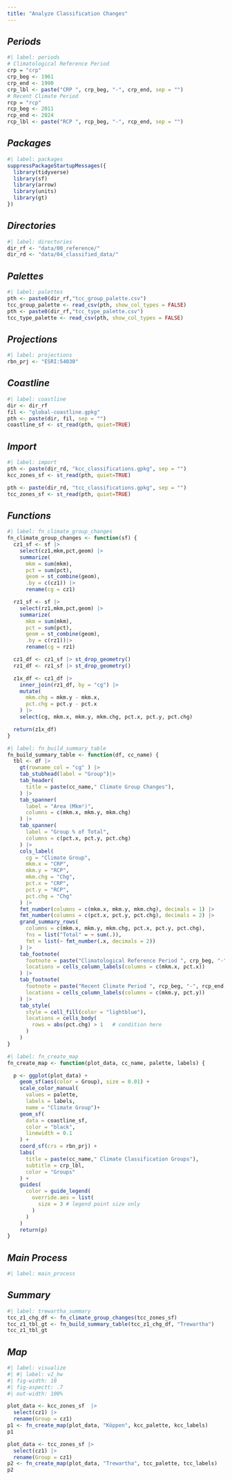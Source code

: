 ```yaml
---
title: "Analyze Classification Changes"
---
```


## ***Periods***
```r
#| label: periods
# Climatological Reference Period
crp = "crp"
crp_beg <- 1961
crp_end <- 1990
crp_lbl <- paste("CRP ", crp_beg, "-", crp_end, sep = "")
# Recent Climate Period
rcp = "rcp"
rcp_beg <- 2011
rcp_end <- 2024
rcp_lbl <- paste("RCP ", rcp_beg, "-", rcp_end, sep = "")
```

## ***Packages***
```r
#| label: packages
suppressPackageStartupMessages({
  library(tidyverse)
  library(sf)
  library(arrow)
  library(units)
  library(gt)
})
```

## ***Directories***
```r
#| label: directories
dir_rf <- "data/00_reference/"
dir_rd <- "data/04_classified_data/"
```

## ***Palettes***
```r
#| label: palettes
pth <- paste0(dir_rf,"tcc_group_palette.csv")
tcc_group_palette <- read_csv(pth, show_col_types = FALSE)
pth <- paste0(dir_rf,"tcc_type_palette.csv")
tcc_type_palette <- read_csv(pth, show_col_types = FALSE)
```

## ***Projections***
```r
#| label: projections
rbn_prj <- "ESRI:54030"
```

## ***Coastline***
```r
#| label: coastline
dir <- dir_rf
fil <- "global-coastline.gpkg"
pth <- paste(dir, fil, sep = "")
coastline_sf <- st_read(pth, quiet=TRUE)
```

## ***Import***
```r
#| label: import
pth <- paste(dir_rd, "kcc_classifications.gpkg", sep = "")
kcc_zones_sf <- st_read(pth, quiet=TRUE)

pth <- paste(dir_rd, "tcc_classifications.gpkg", sep = "")
tcc_zones_sf <- st_read(pth, quiet=TRUE)
```

## ***Functions***

```r
#| label: fn_climate_group_changes
fn_climate_group_changes <- function(sf) {
  cz1_sf <- sf |>
    select(cz1,mkm,pct,geom) |>
    summarize(
      mkm = sum(mkm),
      pct = sum(pct),
      geom = st_combine(geom),
      .by = c(cz1)) |>
      rename(cg = cz1)

  rz1_sf <- sf |>
    select(rz1,mkm,pct,geom) |>
    summarize(
      mkm = sum(mkm),
      pct = sum(pct),
      geom = st_combine(geom),
      .by = c(rz1))|>
      rename(cg = rz1)

  cz1_df <- cz1_sf |> st_drop_geometry()
  rz1_df <- rz1_sf |> st_drop_geometry()

  z1x_df <- cz1_df |> 
    inner_join(rz1_df, by = "cg") |>
    mutate(
      mkm.chg = mkm.y - mkm.x,
      pct.chg = pct.y - pct.x
    ) |>
    select(cg, mkm.x, mkm.y, mkm.chg, pct.x, pct.y, pct.chg)

  return(z1x_df)
}
```

```r
#| label: fn_build_summary_table
fn_build_summary_table <- function(df, cc_name) {
  tbl <- df |>
    gt(rowname_col = "cg" ) |>
    tab_stubhead(label = "Group")|>
    tab_header(
      title = paste(cc_name," Climate Group Changes"),
    ) |>
    tab_spanner(
      label = "Area (Mkm²)",
      columns = c(mkm.x, mkm.y, mkm.chg)
    ) |>
    tab_spanner(
      label = "Group % of Total",
      columns = c(pct.x, pct.y, pct.chg)
    ) |>
    cols_label(
      cg = "Climate Group",
      mkm.x = "CRP",
      mkm.y = "RCP",
      mkm.chg = "Chg",
      pct.x = "CRP",
      pct.y = "RCP",
      pct.chg = "Chg"
    ) |>
    fmt_number(columns = c(mkm.x, mkm.y, mkm.chg), decimals = 1) |>
    fmt_number(columns = c(pct.x, pct.y, pct.chg), decimals = 2) |>
    grand_summary_rows(
      columns = c(mkm.x, mkm.y, mkm.chg, pct.x, pct.y, pct.chg),
      fns = list("Total" = ~ sum(.)),
      fmt = list(~ fmt_number(.x, decimals = 2))
    ) |>
    tab_footnote(
      footnote = paste("Climatological Reference Period ", crp_beg, "-", crp_end, sep = ""),
      locations = cells_column_labels(columns = c(mkm.x, pct.x))
    ) |>
    tab_footnote(
      footnote = paste("Recent Climate Period ", rcp_beg, "-", rcp_end, sep = ""),
      locations = cells_column_labels(columns = c(mkm.y, pct.y))
    ) |>
    tab_style(
      style = cell_fill(color = "lightblue"),
      locations = cells_body(
        rows = abs(pct.chg) > 1   # condition here
      )
    )
}
```

```r
#| label: fn_create_map
fn_create_map <- function(plot_data, cc_name, palette, labels) {

  p <- ggplot(plot_data) +
    geom_sf(aes(color = Group), size = 0.01) +
    scale_color_manual(
      values = palette,
      labels = labels,
      name = "Climate Group")+
    geom_sf(
      data = coastline_sf,
      color = "black",
      linewidth = 0.1
    ) +
    coord_sf(crs = rbn_prj) +
    labs(
      title = paste(cc_name," Climate Classification Groups"),
      subtitle = crp_lbl,
      color = "Groups"
    ) +
    guides(
      color = guide_legend(
        override.aes = list(
          size = 3 # legend point size only
        )
      )
    )
    return(p)
}
```

## ***Main Process***

```r
#| label: main_process

```

## ***Summary***
```r
#| label: trewartha_summary
tcc_z1_chg_df <- fn_climate_group_changes(tcc_zones_sf)
tcc_z1_tbl_gt <- fn_build_summary_table(tcc_z1_chg_df, "Trewartha")
tcc_z1_tbl_gt
```

## ***Map***
```r
#| label: visualize
#| #| label: v2_hw
#| fig-width: 10
#| fig-aspectt: .7  
#| out-width: 100%

plot_data <- kcc_zones_sf  |>
  select(cz1) |>
  rename(Group = cz1)
p1 <- fn_create_map(plot_data, "Köppen", kcc_palette, kcc_labels)
p1

plot_data <- tcc_zones_sf |>
  select(cz1) |>
  rename(Group = cz1)
p2 <- fn_create_map(plot_data, "Trewartha", tcc_palette, tcc_labels)
p2
```

